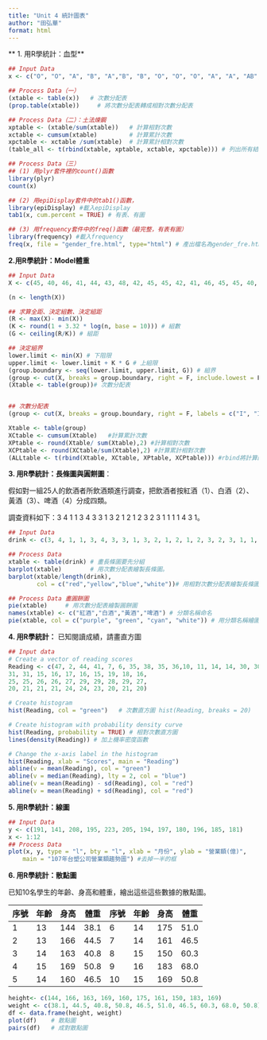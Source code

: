 ```yaml
---
title: "Unit 4 統計圖表"
author: "田弘華"
format: html
---
```


** 1. 用R學統計：血型**

```r
## Input Data
x <- c("O", "O", "A", "B", "A","B", "B", "O", "O", "O", "A", "A", "AB", "A", "B","O", "O", "A", "AB", "AB")

## Process Data（一）
(xtable <- table(x))   # 次數分配表
(prop.table(xtable))     # 將次數分配表轉成相對次數分配表

## Process Data（二）：土法煉鋼
xptable <- (xtable/sum(xtable))   # 計算相對次數
xctable <- cumsum(xtable)         # 計算累計次數
xpctable <- xctable /sum(xtable)  # 計算累計相對次數
(table_all <- t(rbind(xtable, xptable, xctable, xpctable))) # 列出所有結果

## Process Data（三）
## (1) 用plyr套件裡的count()函數
library(plyr)
count(x)

## (2) 用epiDisplay套件中的tab1()函數，
library(epiDisplay) #載入epiDisplay
tab1(x, cum.percent = TRUE) # 有表、有圖

## (3) 用frequency套件中的freq()函數（最完整，有表有圖）
library(frequency) #載入frequency
freq(x, file = "gender_fre.html", type="html") # 產出檔名為gender_fre.html的次數分配表，並存放在桌面（工作目錄）。
```

**2.用R學統計：Model體重**

```r
## Input Data
X <- c(45, 40, 46, 41, 44, 43, 48, 42, 45, 45, 42, 41, 46, 45, 45, 40, 45, 50, 44, 42, 50, 45, 44, 40, 40, 37, 46, 42, 45, 43, 43, 40, 38, 40, 44, 45, 46, 46, 39, 51, 44, 38, 39, 39, 43, 46, 40, 46, 38, 44)

(n <- length(X))

## 求算全距、決定組數、決定組距
(R <- max(X)- min(X))
(K <- round(1 + 3.32 * log(n, base = 10))) # 組數
(G <- ceiling(R/K)) # 組距

## 決定組界
lower.limit <- min(X) # 下阻限
upper.limit <- lower.limit + K * G # 上組限
(group.boundary <- seq(lower.limit, upper.limit, G)) # 組界
(group <- cut(X, breaks = group.boundary, right = F, include.lowest = F)) # right預設為左開又閉，改成False為左閉右開
(Xtable <- table(group))# 次數分配表


## 次數分配表
(group <- cut(X, breaks = group.boundary, right = F, labels = c("I", "II", "III", "IV", "V", "VI", "VII"), include.lowest = F)) # 分類給標籤

Xtable <- table(group)
XCtable <- cumsum(Xtable)   #計算累計次數 
XPtable <- round(Xtable/ sum(Xtable),2) #計算相對次數
XCPtable <- round(XCtable/sum(Xtable),2) #計算累計相對次數
(ALLtable <- t(rbind(Xtable, XCtable, XPtable, XCPtable))) #rbind將計算的數值合併，t轉置
```

**3. 用R學統計：長條圖與圓餅圖**：

假如對一組25人的飲酒者所飲酒類進行調查，把飲酒者按紅酒（1）、白酒（2）、黃酒（3）、啤酒（4）分成四類。

調查資料如下：3 4 1 1 3 4 3 3 1 3 2 1 2 1 2 3 2 3 1 1 1 1 4 3 1。

```r
## Input Data
drink <- c(3, 4, 1, 1, 3, 4, 3, 3, 1, 3, 2, 1, 2, 1, 2, 3, 2, 3, 1, 1, 1, 1, 4, 3, 1)

## Process Data
xtable <- table(drink) # 畫長條圖要先分組
barplot(xtable)        # 用次數分配表繪製長條圖。
barplot(xtable/length(drink),
        col = c("red","yellow","blue","white"))# 用相對次數分配表繪製長條圖，並加上顏色

## Process Data 畫圓餅圖
pie(xtable)     # 用次數分配表繪製圓餅圖
names(xtable) <- c("紅酒","白酒","黃酒","啤酒") # 分類名稱命名
pie(xtable, col = c("purple", "green", "cyan", "white")) # 用分類名稱繪圖，並加上顏色
```

**4. 用R學統計：** 已知閱讀成績，請畫直方圖

```r
## Input data
# Create a vector of reading scores
Reading <- c(47, 2, 44, 41, 7, 6, 35, 38, 35, 36,10, 11, 14, 14, 30, 30, 32, 33, 34, 32,
31, 31, 15, 16, 17, 16, 15, 19, 18, 16,
25, 25, 26, 26, 27, 29, 29, 28, 29, 27,
20, 21, 21, 21, 24, 24, 23, 20, 21, 20)

# Create histogram
hist(Reading, col = "green")   # 次數直方圖 hist(Reading, breaks = 20)

# Create histogram with probability density curve
hist(Reading, probability = TRUE) # 相對次數直方圖
lines(density(Reading)) # 加上機率密度函數

# Change the x-axis label in the histogram
hist(Reading, xlab = "Scores", main = "Reading")
abline(v = mean(Reading), col = "green")
abline(v = median(Reading), lty = 2, col = "blue")
abline(v = mean(Reading) - sd(Reading), col = "red")
abline(v = mean(Reading) + sd(Reading), col = "red")
```

**5. 用R學統計：線圖**

```r
## Input Data
y <- c(191, 141, 208, 195, 223, 205, 194, 197, 180, 196, 185, 181)
x <- 1:12
## Process Data
plot(x, y, type = "l", bty = "l", xlab = "月份", ylab = "營業額(億)",
    main = "107年台塑公司營業額趨勢圖") #去掉一半的框
```

**6. 用R學統計：散點圖**

已知10名學生的年齡、身高和體重，繪出這些這些數據的散點圖。

| 序號 | 年齡 | 身高 | 體重 | 序號 | 年齡 | 身高 | 體重 |
| ---- | ---- | ---- | ---- | ---- | ---- | ---- | ---- |
| 1    | 13   | 144  | 38.1 | 6    | 14   | 175  | 51.0 |
| 2    | 13   | 166  | 44.5 | 7    | 14   | 161  | 46.5 |
| 3    | 14   | 163  | 40.8 | 8    | 15   | 150  | 60.3 |
| 4    | 15   | 169  | 50.8 | 9    | 16   | 183  | 68.0 |
| 5    | 14   | 160  | 46.5 | 10   | 15   | 169  | 50.8 |

```R
height<- c(144, 166, 163, 169, 160, 175, 161, 150, 183, 169)
weight <- c(38.1, 44.5, 40.8, 50.8, 46.5, 51.0, 46.5, 60.3, 68.0, 50.8)
df <- data.frame(height, weight)
plot(df)    # 散點圖
pairs(df)   # 成對散點圖
```
